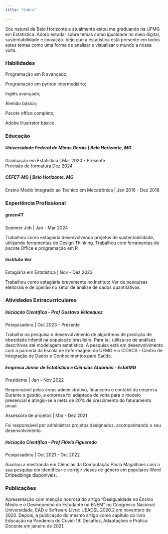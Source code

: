 ---
title: "Sobre"
  
---

```{=html}
  <style>
body {
      background-image: url('/imagens/agua.png');
      background-size: cover;
    }
  </style>
```

Sou natural de Belo Horizonte e atualmente estou me graduando na UFMG em Estatística. Adoro estudar sobre temas como igualdade no meio digital, sustentabilidade e inovação. Vejo que a estatística está presente em todos estes temas como uma forma de analisar e visualisar o mundo a nossa volta.

### Habilidades

Programação em R avançado;

Programação em python intermediário;

Inglês avançado;

Alemão básico;

Pacote office completo;

Adobe Illustrator básico.


### Educação

##### **Universidade Federal de Minas Gerais** \| Belo Horizonte, MG

Graduação em Estatística \| Mar 2020 - Presente <br>
Previsão de formatura Dez 2024

##### **CEFET-MG** \| Belo Horizonte, MG

Ensino Médio Integrado ao Técnico em Mecatrônica \| Jan 2016 - Dez 2018

### Experiência Profissional

##### **green4T** 

Summer Job \| Jan - Mar 2024

Trabalhou como estagiária desenvolvendo projetos de sustentabilidade, utilizando ferramentas de Design Thinking. Trabalhou com ferramentas do pacote Office e programação em R

##### **Instituto Ver** 

Estagiária em Estatística \| Nov - Dez 2023

Trabalhou como estagiária brevemente no Instituto Ver de pesquisas eleitorais e de opinião no setor de análise de dados quantitativos.

### Atividades Extracurriculares

##### **Iniciação Científica - Prof Gustavo Velasquez** 

Pesquisadora \| Out 2023 - Presente

Trabalha na pesquisa e desenvolvimento de algoritmos de predição de obesidade infantil na população brasileira. Para tal, utiliza-se de análises descritivas até modelagem estatística. A pesquisa está em desenvolvimento com a parceria da Escola de Enfermagem da UFMG e o CIDACS - Centro de Integração de Dados e Conhecimentos para Saúde.

##### **Empresa Júnior de Estatística e Ciências Atuariais - EstatMG** 

Presidente \| Jan - Nov 2022

Responsável pelas áreas administrativo, financeiro e contábil da empresa. Durante a gestão, a empresa foi adaptada de volta para o modelo presencial e atingiu-se a meta de 20% de crescimento do faturamento anual.

Assessora de projetos \| Mar - Dez 2021

Foi responsável por administrar projetos designados, acompanhando o seu desenvolvimento.

##### **Iniciação Científica - Prof Flávio Figueredo** 

Pesquisadora \| Out 2021 - Out 2022

Auxiliou a mestranda em Ciências da Computação Paola Magalhães com a sua pesquisa em identificar e corrigir vieses de gênero em populares Word Embeddings disponíveis.


### Publicações

Apresentação com menção honrosa do artigo “Desigualdade no Ensino Médio e o Desempenho do Estudante no ENEM” no  Congresso Nacional Universidade, EAD e Software Livre: UEADSL 2020.2 em novembro de 2020. Depois, a publicação do mesmo artigo como capítulo do livro Educação na Pandemia do Covid-19: Desafios, Adaptações e Prática Docente em janeiro de 2021.
